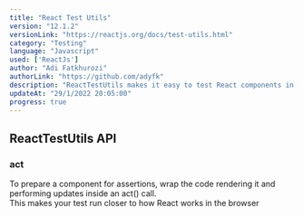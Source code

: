 ```yaml
---
title: "React Test Utils"
version: "12.1.2"
versionLink: "https://reactjs.org/docs/test-utils.html"
category: "Testing"
language: "Javascript"
used: ['ReactJs']
author: "Adi Fatkhurozi"
authorLink: "https://github.com/adyfk"
description: "ReactTestUtils makes it easy to test React components in the testing framework of your choice. At Facebook we use Jest for painless JavaScript testing"
updateAt: "29/1/2022 20:05:00"
progress: true
---             
```


## ReactTestUtils API

### act

<desc>
  To prepare a component for assertions, wrap the code rendering it and performing updates inside an act() call. <br/>
  This makes your test run closer to how React works in the browser
</desc>

